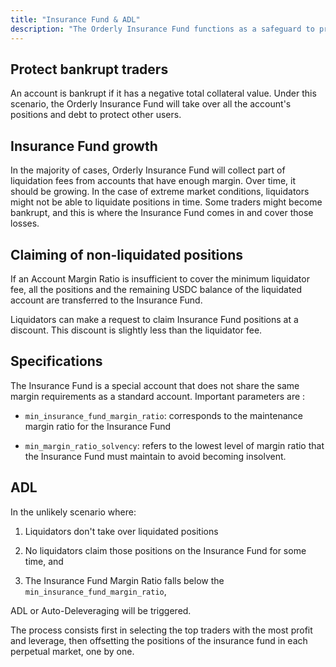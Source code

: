 ```yaml
---
title: "Insurance Fund & ADL"
description: "The Orderly Insurance Fund functions as a safeguard to protect bankrupt traders from being insolvent."
---
```


## Protect bankrupt traders

An account is bankrupt if it has a negative total collateral value. Under this scenario, the Orderly Insurance Fund will take over all the account's positions and debt to protect other users.

## Insurance Fund growth

In the majority of cases, Orderly Insurance Fund will collect part of liquidation fees from accounts that have enough margin. Over time, it should be growing. In the case of extreme market conditions, liquidators might not be able to liquidate positions in time. Some traders might become bankrupt, and this is where the Insurance Fund comes in and cover those losses.

## Claiming of non-liquidated positions

If an Account Margin Ratio is insufficient to cover the minimum liquidator fee, all the positions and the remaining USDC balance of the liquidated account are transferred to the Insurance Fund.

Liquidators can make a request to claim Insurance Fund positions at a discount. This discount is slightly less than the liquidator fee.

## Specifications

The Insurance Fund is a special account that does not share the same margin requirements as a standard account. Important parameters are : 

* `min_insurance_fund_margin_ratio`: corresponds to the maintenance margin ratio for the Insurance Fund

* `min_margin_ratio_solvency`: refers to the lowest level of margin ratio that the Insurance Fund must maintain to avoid becoming insolvent.

## ADL

In the unlikely scenario where:

1. Liquidators don't take over liquidated positions

2. No liquidators claim those positions on the Insurance Fund for some time, and

3. The Insurance Fund Margin Ratio falls below the `min_insurance_fund_margin_ratio`,

ADL or Auto-Deleveraging will be triggered.

The process consists first in selecting the top traders with the most profit and leverage, then offsetting the positions of the insurance fund in each perpetual market, one by one.

